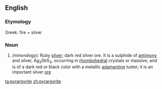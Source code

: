 ==English==
===Etymology===
Greek: fire + silver
===Noun===
{{en-noun}}

#''(mineralogy):'' Ruby [[silver]]; dark red silver ore. It is a sulphide of [[antimony]] and silver, Ag<sub>3</sub>SbS<sub>3</sub>, occurring in [[rhombohedral]] crystals or massive, and is of a dark red or black color with a metallic [[adamantine]] luster; it is an important silver [[ore]]

[[ta:pyrargyrite]]
[[zh:pyrargyrite]]